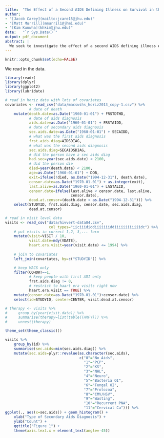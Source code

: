 ```yaml
---
title:  "The Effect of a Second AIDS Defining Illness on Survival in the MACS"
author: 
- "[Jacob Carey](mailto:jcare15@jhu.edu)"
- "[Matt Murrill](mmurril1@jhmi.edu)"
- "[Kim Kunwha](khkim@jhu.edu)"
date:   "`r Sys.Date()`"
output: pdf_document
abstract: |
  We seek to investigate the effect of a second AIDS defining illness on survival. We included people who are seroprevalent as well as seroconverters. We addressed confounding using propensity scores.
---
```


```r
knitr::opts_chunk$set(echo=FALSE)
```

We read in the data.
```r
library(readr)
library(dplyr)
library(ggplot2)
library(lubridate)

# read in horiz data with lots of covariates
covariates <- read_csv("data/macswihs_horiz2013_copy-1.csv") %>%
           # date of death
    mutate(death.date=as.Date("1960-01-01") + FRSTDTHD,
           # date of aids diagnosis
           aids.date=as.Date("1960-01-01") + FRSTAIDD,
           # date of secondary aids diagnosis
           sec.aids.date=as.Date("1960-01-01") + SECAIDD,
           # what was the first aids diagnosis
           frst.aids.diag=AIDSDIAG,
           # what was the second aids diagnosis
           sec.aids.diag=SECAIDSDIAG,
           # did the person have a sec aids diag
           had.sec=year(sec.aids.date) < 2100,
           # did the person die
           died=year(death.date) < 2100,
           age=as.Date("1960-01-01") + DOB,
           exit=ifelse(!died, as.Date("1994-12-31"), death.date),
           censor.date=as.Date("1970-01-01") + as.integer(exit),
           last.alive=as.Date("1960-01-01") + LASTALID,
           censor.date=ifelse(last.alive < censor.date, last.alive, 
                              censor.date),
           dead.at.censor=(death.date < as.Date("1994-12-31"))) %>%
    select(STUDYID, frst.aids.diag, censor.date, sec.aids.diag,
           dead.at.censor)

# read in visit level data
visits <- read_csv("data/hivvert-data04.csv",
                    col_types="iiciiididdiiiiiiiddiiiiiiiiiiiidc") %>%
    # put visits in correct 1,2, 3,... form
    mutate(visit=VISIT / 10,
           visit.date=mdy(VDATE),
           haart.era.visit=year(visit.date) <= 1994) %>%
    
    # join to covariates
    left_join(covariates, by=c("STUDYID")) %>%

    # keep MACS only
    filter(COHORT==1,
           # keep people with first ADI only
           frst.aids.diag != 0,
           # restrict to haart era visits right now
           haart.era.visit == TRUE) %>%
    mutate(censor.date=as.Date("1970-01-01")+censor.date) %>%
    select(id=STUDYID, center=CENTER, visit:dead.at.censor)
```

```r
# therapy <- visits %>%
#     group_by(year(visit.date)) %>%
#     summarise(therapy=list(table(THRPY))) %>%
#     unnest(therapy)

theme_set(theme_classic())

visits %>%
    group_by(id) %>%
    summarise(sec.aids=min(sec.aids.diag)) %>%
    mutate(sec.aids=plyr::revalue(as.character(sec.aids),
                                  c("0"="No Aids",
                                    "1"="PCP",
                                    "2"="KS",
                                    "3"="NHL",
                                    "4"="Neuro",
                                    "5"="Bacteria OI",
                                    "6"="Fungal OI",
                                    "7"="Protozoa",
                                    "8"="CMV/HSV",
                                    "9"="Wasting",
                                    "10"="Recurrent PNA",
                                    "11"="Cervical Ca"))) %>%
ggplot(., aes(x=sec.aids)) + geom_histogram() +
    xlab("Type of Secondary Aids Diagnosis") +
    ylab("Count") +
    ggtitle("Figure 1") +
    theme(axis.text.x = element_text(angle=-45))
```

